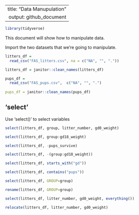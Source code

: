 ---
  title: "Data Manupulation"
  output: github_document 
  ---
```r
library(tidyverse)
```


This document will show how to manipulate data. 

Import the two datasets that we're going to manipulate. 

```r
litters_df = 
  read_csv("FAS_litters.csv", na = c("NA", "", "."))

litters_df = janitor::clean_names(litters_df)

pups_df = 
  read_csv("FAS_pups.csv",  c("NA", "", ".")
           
pups_df = janitor::clean_names(pups_df)
```


## 'select'

Use 'select()' to select variables

```r
select(litters_df, group, litter_number, gd0_weight)
```

```r
select(litters_df, group:gd18_weight)
```

```r
select(litters_df, -pups_survive)
```

```r
select(litters_df, -(group:gd18_weight))
```


```r
select(litters_df, starts_with("gd"))

select(litters_df, contains("pups"))
```

```r
select(litters_df, GROUP=group)

rename(litters_df, GROUP=group)

select(litters_df, litter_number, gd0_weight, everything())

relocate(litters_df, litter_number, gd0_weight)
```

